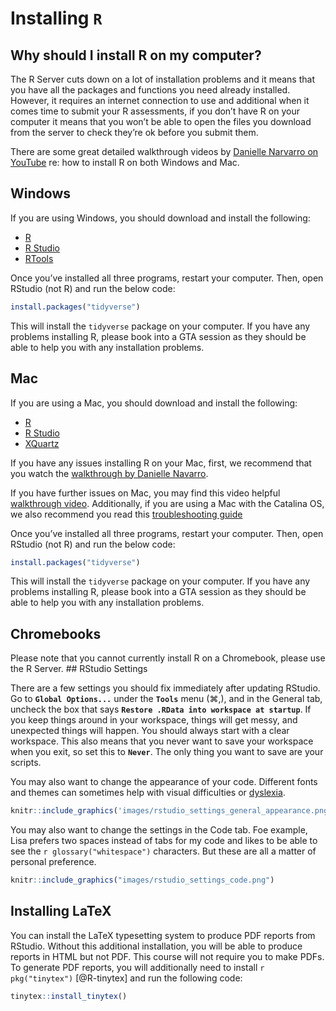 # Installing `R` {#installing-r}

## Why should I install R on my computer?

The R Server cuts down on a lot of installation problems and it means that you have all the packages and functions you need already installed. However, it requires an internet connection to use and additional when it comes time to submit your R assessments, if you don't have R on your computer it means that you won't be able to open the files you download from the server to check they're ok before you submit them.

There are some great detailed walkthrough videos by [Danielle Narvarro on YouTube](https://www.youtube.com/playlist?list=PLRPB0ZzEYegOZivdelOuEn-R-XUN-DOjd) re: how to install R on both Windows and Mac.

## Windows

If you are using Windows, you should download and install the following:

* [R](https://cran.r-project.org/bin/windows/base/)
* [R Studio](https://rstudio.com/products/rstudio/download/#download)
* [RTools](https://cran.r-project.org/bin/windows/Rtools/)

Once you've installed all three programs, restart your computer. Then, open RStudio (not R) and run the below code:

```r
install.packages("tidyverse")
```

This will install the `tidyverse` package on your computer. If you have any problems installing R, please book into a GTA session as they should be able to help you with any installation problems.

## Mac

If you are using a Mac, you should download and install the following:

* [R](https://www.stats.bris.ac.uk/R/)  
* [R Studio](https://rstudio.com/products/rstudio/download/#download)  
* [XQuartz](https://www.xquartz.org/)  

If you have any issues installing R on your Mac, first, we recommend that you watch the [walkthrough by Danielle Navarro](https://www.youtube.com/watch?v=ay25o485YXs&list=PLRPB0ZzEYegOZivdelOuEn-R-XUN-DOjd&index=1&t=113s). 

If you have further issues on Mac, you may find this video helpful [walkthrough video](https://www.youtube.com/watch?v=90IdULVGmYY). Additionally, if you are using a Mac with the Catalina OS, we also recommend you read this [troubleshooting guide](https://psyteachr.github.io/FAQ/installing-r-and-rstudio.html#i-am-using-macos-10.15-catalina)

Once you've installed all three programs, restart your computer. Then, open RStudio (not R) and run the below code:

```r
install.packages("tidyverse")
```

This will install the `tidyverse` package on your computer. If you have any problems installing R, please book into a GTA session as they should be able to help you with any installation problems.

## Chromebooks

Please note that you cannot currently install R on a Chromebook, please use the R Server.
## RStudio Settings

There are a few settings you should fix immediately after updating RStudio. Go to **`Global Options...`** under the **`Tools`** menu (&#8984;,), and in the General tab, uncheck the box that says **`Restore .RData into workspace at startup`**.  If you keep things around in your workspace, things will get messy, and unexpected things will happen. You should always start with a clear workspace. This also means that you never want to save your workspace when you exit, so set this to **`Never`**. The only thing you want to save are your scripts.

You may also want to change the appearance of your code. Different fonts and themes can sometimes help with visual difficulties or [dyslexia](https://datacarpentry.org/blog/2017/09/coding-and-dyslexia){target="_blank"}. 

```r
knitr::include_graphics('images/rstudio_settings_general_appearance.png')
```

You may also want to change the settings in the Code tab. Foe example, Lisa prefers two spaces instead of tabs for my code and likes to be able to see the `r glossary("whitespace")` characters. But these are all a matter of personal preference.

```r
knitr::include_graphics("images/rstudio_settings_code.png")
```


## Installing LaTeX

You can install the LaTeX typesetting system to produce PDF reports from RStudio. Without this additional installation, you will be able to produce reports in HTML but not PDF. This course will not require you to make PDFs. To generate PDF reports, you will additionally need to install `r pkg("tinytex")` [@R-tinytex] and run the following code:

```r
tinytex::install_tinytex()
```

